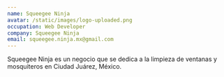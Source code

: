 ```yaml
---
name: Squeegee Ninja
avatar: /static/images/logo-uploaded.png
occupation: Web Developer
company: Squeegee Ninja
email: squeegee.ninja.mx@gmail.com
---
```


Squeegee Ninja es un negocio que se dedica a la limpieza de ventanas y mosquiteros en Ciudad Juárez, México.
